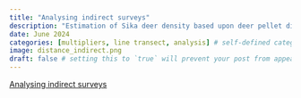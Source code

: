 ```yaml
---
title: "Analysing indirect surveys"
description: "Estimation of Sika deer density based upon deer pellet distance sampling data. Includes estimation of decay rate using logistic regression and multiplier based on dung production rates. Using data from Marques et al. (2001)."
date: June 2024
categories: [multipliers, line transect, analysis] # self-defined categories
image: distance_indirect.png
draft: false # setting this to `true` will prevent your post from appearing on your listing page until you're ready!
---
```


[Analysing indirect surveys](https://distancedevelopment.github.io/Distance/articles/web-only/multipliers/multipliers-distill.html)